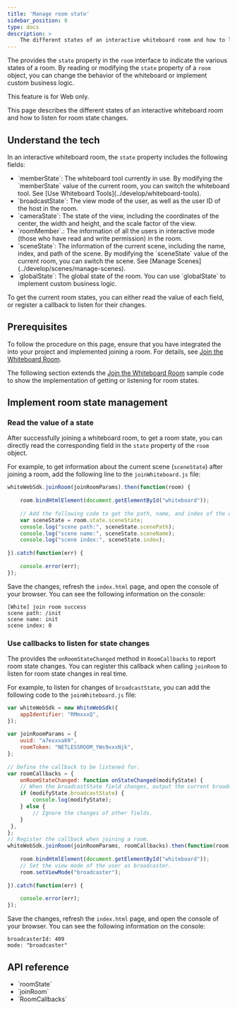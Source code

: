 ```yaml
---
title: 'Manage room state'
sidebar_position: 8
type: docs
description: >
    The different states of an interactive whiteboard room and how to listen for room state changes.
---
```


The <Vg k="WHITE_SDK" /> provides the `state` property in the `room` interface to indicate the various states of a room. By reading or modifying the `state` property of a `room` object, you can change the behavior of the whiteboard or implement custom business logic.

<PlatformWrapper notAllowed="web">
This feature is for Web only.
</PlatformWrapper>
<PlatformWrapper platform="web">

This page describes the different states of an interactive whiteboard room and how to listen for room state changes.

## Understand the tech

In an interactive whiteboard room, the `state` property includes the following fields:

- <Link to="{{Global.API_REF_WEB_WHITE}}/globals.html#memberstate">`memberState`</Link>: The whiteboard tool currently in use. By modifying the `memberState` value of the current room, you can switch the whiteboard tool. See [Use Whiteboard Tools](../develop/whiteboard-tools).
- <Link to="{{Global.API_REF_WEB_WHITE}}/globals.html#broadcaststate">`broadcastState`</Link>: The view mode of the user, as well as the user ID of the host in the room.
- <Link to="{{Global.API_REF_WEB_WHITE}}/globals.html#camerastate">`cameraState`</Link>: The state of the view, including the coordinates of the center, the width and height, and the scale factor of the view.
- <Link to="{{Global.API_REF_WEB_WHITE}}/globals.html#roommember">`roomMember`</Link>.: The information of all the users in interactive mode (those who have read and write permission) in the room.
- <Link to="{{Global.API_REF_WEB_WHITE}}/globals.html#scenestate">`sceneState`</Link>: The information of the current scene, including the name, index, and path of the scene. By modifying the `sceneState` value of the current room, you can switch the scene. See [Manage Scenes](../develop/scenes/manage-scenes).
- <Link to="{{Global.API_REF_WEB_WHITE}}/globals.html#globalstate">`globalState`</Link>: The global state of the room. You can use `globalState` to implement custom business logic.

To get the current room states, you can either read the value of each field, or register a callback to listen for their changes.

## Prerequisites

To follow the procedure on this page, ensure that you have integrated the <Vg k="WHITE_SDK" /> into your project and implemented joining a room. For details, see [Join the Whiteboard Room](../get-started/get-started-uikit#join-the-whiteboard-room).

The following section extends the [Join the Whiteboard Room](../get-started/get-started-uikit#join-the-whiteboard-room) sample code to show the implementation of getting or listening for room states.

## Implement room state management

### Read the value of a state

After successfully joining a whiteboard room, to get a room state, you can directly read the corresponding field in the `state` property of the `room` object.

For example, to get information about the current scene (`sceneState`) after joining a room, add the following line to the `joinWhiteboard.js` file:

```javascript
whiteWebSdk.joinRoom(joinRoomParams).then(function(room) {
  
    room.bindHtmlElement(document.getElementById("whiteboard"));
  
    // Add the following code to get the path, name, and index of the current scene.
    var sceneState = room.state.sceneState;
    console.log("scene path:", sceneState.scenePath);
    console.log("scene name:", sceneState.sceneName);
    console.log("scene index:", sceneState.index);
  
}).catch(function(err) {
  
    console.error(err);
});
```

Save the changes, refresh the `index.html` page, and open the console of your browser. You can see the following information on the console:

```
[White] join room success
scene path: /init
scene name: init
scene index: 0
```

### Use callbacks to listen for state changes

The <Vg k="WHITE_SDK" /> provides the `onRoomStateChanged` method in `RoomCallbacks` to report room state changes. You can register this callback when calling `joinRoom` to listen for room state changes in real time.

For example, to listen for changes of `broadcastState`, you can add the following code to the `joinWhiteboard.js` file:

```javascript
var whiteWebSdk = new WhiteWebSdk({
    appIdentifier: "RMmxxxQ",
});
  
var joinRoomParams = {
    uuid: "a7exxxa69",
    roomToken: "NETLESSROOM_YWs9xxxNjk",
};
  
// Define the callback to be listened for.
var roomCallbacks = {
    onRoomStateChanged: function onStateChanged(modifyState) {
    // When the broadcastState field changes, output the current broadcastState.
    if (modifyState.broadcastState) {
        console.log(modifyState);
    } else {
        // Ignore the changes of other fields.
    }
 },
};
// Register the callback when joining a room.
whiteWebSdk.joinRoom(joinRoomParams, roomCallbacks).then(function(room) {
  
    room.bindHtmlElement(document.getElementById("whiteboard"));
    // Set the view mode of the user as broadcaster.
    room.setViewMode("broadcaster");
  
}).catch(function(err) {
  
    console.error(err);
});
```

Save the changes, refresh the `index.html` page, and open the console of your browser. You can see the following information on the console:

```
broadcasterId: 409
mode: "broadcaster"
```

## API reference

- <Link to="{{Global.API_REF_WEB_WHITE}}/globals.html#roomstate">`roomState`</Link>
- <Link to="{{Global.API_REF_WEB_WHITE}}/classes/whitewebsdk.html#joinroom">`joinRoom`</Link>
- <Link to="{{Global.API_REF_WEB_WHITE}}/globals.html#roomcallbacks">`RoomCallbacks`</Link>

</PlatformWrapper>